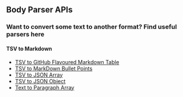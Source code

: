 ## Body Parser APIs

### Want to convert some text to another format? Find useful parsers here

#### TSV to Markdown
- [TSV to GitHub Flavoured Markdown Table ](/TSVTable)
- [TSV to MarkDown Bullet Points](/TSVBullet)
- [TSV to JSON Array](/TSVJSON)
- [TSV to JSON Object](/TSVJSONObject)
- [Text to Paragraph Array](/TextParagraphArray)
